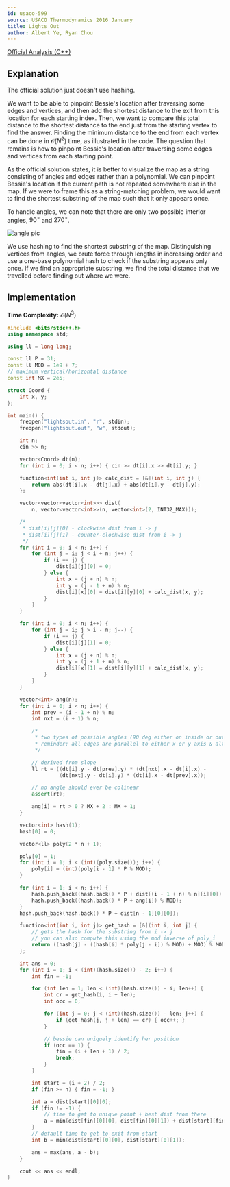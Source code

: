 ```yaml
---
id: usaco-599
source: USACO Thermodynamics 2016 January
title: Lights Out
author: Albert Ye, Ryan Chou
---
```


[Official Analysis (C++)](http://www.usaco.org/current/data/sol_lightsout_thermodynamics_jan16.html)

## Explanation
The official solution just doesn't use hashing.

We want to be able to pinpoint Bessie's location after traversing some edges and
vertices, and then add the shortest distance to the exit from this location for
each starting index. Then, we want to compare this total distance to the
shortest distance to the end just from the starting vertex to find the answer.
Finding the minimum distance to the end from each vertex can be done in
$\mathcal{O}(N^2)$ time, as illustrated in the code. The question that remains
is how to pinpoint Bessie's location after traversing some edges and vertices
from each starting point.

As the official solution states, it is better to visualize the map as a string
consisting of angles and edges rather than a polynomial. We can pinpoint
Bessie's location if the current path is not repeated somewhere else in the map.
If we were to frame this as a string-matching problem, we would want to find the
shortest substring of the map such that it only appears once.

To handle angles, we can note that there are only two possible interior angles, $90^\circ$ and $270^\circ$.

![angle pic](usaco-599/di_ang.png)

We use hashing to find the shortest substring of the map. Distinguishing
vertices from angles, we brute force through lengths in increasing order and use
a one-base polynomial hash to check if the substring appears only once. If we
find an appropriate substring, we find the total distance that we travelled
before finding out where we were.

## Implementation
**Time Complexity:** $\mathcal{O}(N^3)$

<LanguageSection>
<CPPSection>

```cpp
#include <bits/stdc++.h>
using namespace std;

using ll = long long;

const ll P = 31;
const ll MOD = 1e9 + 7;
// maximum vertical/horizontal distance
const int MX = 2e5;

struct Coord {
	int x, y;
};

int main() {
	freopen("lightsout.in", "r", stdin);
	freopen("lightsout.out", "w", stdout);

	int n;
	cin >> n;

	vector<Coord> dt(n);
	for (int i = 0; i < n; i++) { cin >> dt[i].x >> dt[i].y; }

	function<int(int i, int j)> calc_dist = [&](int i, int j) {
		return abs(dt[i].x - dt[j].x) + abs(dt[i].y - dt[j].y);
	};

	vector<vector<vector<int>>> dist(
	    n, vector<vector<int>>(n, vector<int>(2, INT32_MAX)));

	/*
	 * dist[i][j][0] - clockwise dist from i -> j
	 * dist[i][j][1] - counter-clockwise dist from i -> j
	 */
	for (int i = 0; i < n; i++) {
		for (int j = i; j < i + n; j++) {
			if (i == j) {
				dist[i][j][0] = 0;
			} else {
				int x = (j + n) % n;
				int y = (j - 1 + n) % n;
				dist[i][x][0] = dist[i][y][0] + calc_dist(x, y);
			}
		}
	}

	for (int i = 0; i < n; i++) {
		for (int j = i; j > i - n; j--) {
			if (i == j) {
				dist[i][j][1] = 0;
			} else {
				int x = (j + n) % n;
				int y = (j + 1 + n) % n;
				dist[i][x][1] = dist[i][y][1] + calc_dist(x, y);
			}
		}
	}

	vector<int> ang(n);
	for (int i = 0; i < n; i++) {
		int prev = (i - 1 + n) % n;
		int nxt = (i + 1) % n;

		/*
		 * two types of possible angles (90 deg either on inside or outside)
		 * reminder: all edges are parallel to either x or y axis & alternate
		 */

		// derived from slope
		ll rt = ((dt[i].y - dt[prev].y) * (dt[nxt].x - dt[i].x) -
		         (dt[nxt].y - dt[i].y) * (dt[i].x - dt[prev].x));

		// no angle should ever be colinear
		assert(rt);

		ang[i] = rt > 0 ? MX + 2 : MX + 1;
	}

	vector<int> hash(1);
	hash[0] = 0;

	vector<ll> poly(2 * n + 1);

	poly[0] = 1;
	for (int i = 1; i < (int)(poly.size()); i++) {
		poly[i] = (int)(poly[i - 1] * P % MOD);
	}

	for (int i = 1; i < n; i++) {
		hash.push_back((hash.back() * P + dist[(i - 1 + n) % n][i][0]) % MOD);
		hash.push_back((hash.back() * P + ang[i]) % MOD);
	}
	hash.push_back(hash.back() * P + dist[n - 1][0][0]);

	function<int(int i, int j)> get_hash = [&](int i, int j) {
		// gets the hash for the substring from i -> j
		// you can also compute this using the mod inverse of poly_i
		return ((hash[j] - ((hash[i] * poly[j - i]) % MOD) + MOD) % MOD);
	};

	int ans = 0;
	for (int i = 1; i < (int)(hash.size()) - 2; i++) {
		int fin = -1;

		for (int len = 1; len < (int)(hash.size()) - i; len++) {
			int cr = get_hash(i, i + len);
			int occ = 0;

			for (int j = 0; j < (int)(hash.size()) - len; j++) {
				if (get_hash(j, j + len) == cr) { occ++; }
			}

			// bessie can uniquely identify her position
			if (occ == 1) {
				fin = (i + len + 1) / 2;
				break;
			}
		}

		int start = (i + 2) / 2;
		if (fin >= n) { fin = -1; }

		int a = dist[start][0][0];
		if (fin != -1) {
			// time to get to unique point + best dist from there
			a = min(dist[fin][0][0], dist[fin][0][1]) + dist[start][fin][0];
		}
		// default time to get to exit from start
		int b = min(dist[start][0][0], dist[start][0][1]);

		ans = max(ans, a - b);
	}

	cout << ans << endl;
}
```
</CPPSection>
</LanguageSection>
